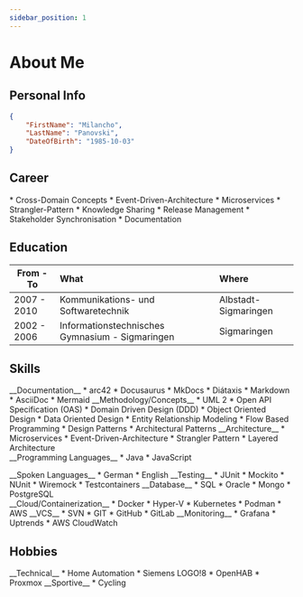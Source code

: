 ```yaml
---
sidebar_position: 1
---
```


# About Me

## Personal Info
``` json
{
    "FirstName": "Milancho",
    "LastName": "Panovski",
    "DateOfBirth": "1985-10-03"
}
```

## Career

[//]: # (### [Bosch Mobility - Charging Solutions]&#40;https://www.bosch-mobility.de/&#41;)


<Timeline variant="success-dark" horizontal>
  <TimelineItem variant='success' align='right' >
    <TimelineCareerHeaderItem icon='fa-compass-drafting' position='Senior Software Architect' location='Feuerbach' employeer='Bosch Mobility GmbH' fromDate='06.2024'/>
    * Cross-Domain Concepts
    * Event-Driven-Architecture
    * Microservices
    * Strangler-Pattern
    * Knowledge Sharing
    * Release Management
    * Stakeholder Synchronisation
    * Documentation
  </TimelineItem>



## Education
| **From - To** | **What**                                         | **Where**             |
|---------------|:-------------------------------------------------|:----------------------|
| 2007 - 2010   | Kommunikations- und Softwaretechnik              | Albstadt-Sigmaringen  |
| 2002 - 2006   | Informationstechnisches Gymnasium - Sigmaringen  | Sigmaringen           |

## Skills

<Columns>
  <Column className='text--left'>
    <Card shadow='tl'>
        <CardHeader>
            <FAIcon icon="fa-solid fa-pen" size="2x" /> __Documentation__
        </CardHeader>
        <CardBody>
            * arc42
            * Docusaurus
            * MkDocs
            * Diátaxis
            * Markdown
            * AsciiDoc
            * Mermaid
        </CardBody>
    </Card>
  </Column>
  <Column className='text--justify'>
    <Card shadow='tl'>
        <CardHeader>
            <FAIcon icon="fa-solid fa-compass-drafting" size="2x" /> __Methodology/Concepts__
        </CardHeader>
        <CardBody>
            * UML 2
            * Open API Specification (OAS)
            * Domain Driven Design (DDD)
            * Object Oriented Design
            * Data Oriented Design
            * Entity Relationship Modeling
            * Flow Based Programming
            * Design Patterns
            * Architectural Patterns
        </CardBody>
    </Card>
  </Column>
  <Column className='text--justify'>
    <Card shadow='tl'>
        <CardHeader>
            <FAIcon icon="fa-solid fa-trowel-bricks" size="2x" /> __Architecture__
        </CardHeader>
        <CardBody>
            * Microservices
            * Event-Driven-Architecture
            * Strangler Pattern
            * Layered Architecture
        </CardBody>
    </Card>
  </Column>
</Columns>

<br/>

<Columns>
  <Column className='text--left'>
    <Card shadow='tl'>
        <CardHeader>
            <FAIcon icon="fa-solid fa-code" size="2x" /> __Programming Languages__
        </CardHeader>
        <CardBody>
            * Java
            * JavaScript
        </CardBody>
      </Card>
      <p/>
      <Card shadow='tl'>
        <CardHeader>
            <FAIcon icon="fa-solid fa-language" size="2x" /> __Spoken Languages__
        </CardHeader>
        <CardBody>
            * German
            * English
        </CardBody>
    </Card>
  </Column>
  <Column className='text--justify'>
    <Card shadow='tl'>
        <CardHeader>
            <FAIcon icon="fa-solid fa-flask" size="2x" /> __Testing__
        </CardHeader>
        <CardBody>
            * JUnit
            * Mockito
            * NUnit
            * Wiremock
            * Testcontainers
        </CardBody>
    </Card>
  </Column>
  <Column className='text--justify'>
    <Card shadow='tl'>
        <CardHeader>
            <FAIcon icon="fa-solid fa-database" size="2x" /> __Database__
        </CardHeader>
        <CardBody>
            * SQL
            * Oracle
            * Mongo
            * PostgreSQL
        </CardBody>
    </Card>
  </Column>
</Columns>

<br/>

<Columns>
  <Column className='text--left'>
    <Card shadow='tl'>
        <CardHeader>
            <FAIcon icon="fa-solid fa-cloud" size="2x" /> __Cloud/Containerization__
        </CardHeader>
        <CardBody>
            * Docker
            * Hyper-V
            * Kubernetes
            * Podman
            * AWS
        </CardBody>
    </Card>
  </Column>
  <Column className='text--justify'>
      <Card shadow='tl'>
        <CardHeader>
            <FAIcon icon="fa-solid fa-code-merge" size="2x" /> __VCS__
        </CardHeader>
        <CardBody>
            * SVN
            * GIT
              * GitHub
              * GitLab
        </CardBody>
    </Card>
  </Column>
  <Column className='text--justify'>
      <Card shadow='tl'>
        <CardHeader>
            <FAIcon icon="fa-solid fa-magnifying-glass" size="2x" /> __Monitoring__
        </CardHeader>
        <CardBody>
            * Grafana
            * Uptrends
            * AWS CloudWatch
        </CardBody>
    </Card>
  </Column>
</Columns>

## Hobbies

<Columns>
  <Column>
    <Card shadow='tl'>
      <CardHeader>
          <FAIcon icon='fa-solid fa-gears' size="2x" /> __Technical__
      </CardHeader>
      <CardBody>
        * Home Automation
          * Siemens LOGO!8
          * OpenHAB
        * Proxmox
      </CardBody>
    </Card>
  </Column>
  <Column>
      <Card shadow='tl'>
      <CardHeader>
          <FAIcon icon='fa-solid fa-person-biking' size="2x" /> __Sportive__
      </CardHeader>
      <CardBody>
        * Cycling
      </CardBody>
      </Card>
  </Column>
  <Column />
</Columns>
